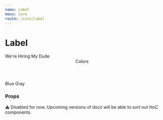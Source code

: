 ```yaml
---
name: Label
menu: Core
route: /core/label
---
```



# Label

<Playground>
  <Box margin={{ bottom: 3 }}>
    <Label>We're Hiring My Dude</Label>
  </Box>

  <Header h3>Colors</Header>

  <Box row>
    <Box margin={{ right: 2 }}>
      <Label color="blue">Blue</Label>
    </Box>
    <Box>
      <Label color="gray">Gray</Label>
    </Box>
  </Box>

</Playground>

### Props

<Props of={Label} />

⚠️ Disabled for now. Upcoming versions of docz will be able to sort out HoC components.
